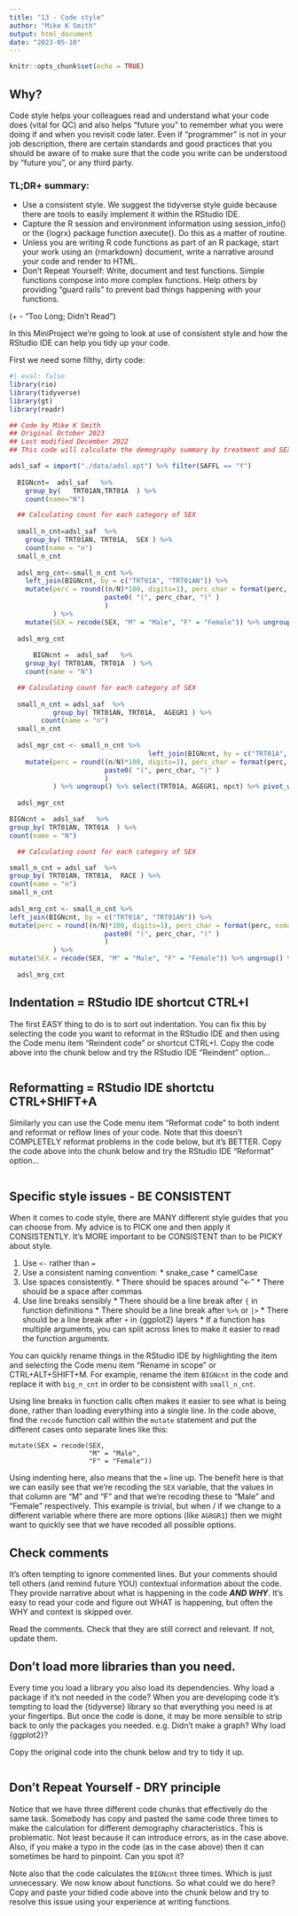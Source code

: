 ```yaml
---
title: "13 - Code style"
author: "Mike K Smith"
output: html_document
date: "2023-05-10"
---
```


```r
knitr::opts_chunk$set(echo = TRUE)
```

## Why?
Code style helps your colleagues read and understand what your code does (vital for QC) and also helps "future you" to remember what you were doing if and when you revisit code later.  Even if "programmer" is not in your job description, there are certain standards and good practices that you should be aware of to make sure that the code you write can be understood by "future you", or any third party. 

### TL;DR+ summary:
 - Use a consistent style. We suggest the tidyverse style guide because there are tools to easily implement it within the RStudio IDE.  
 - Capture the R session and environment information using session_info() or the {logrx} package function axecute(). Do this as a matter of routine.  
 - Unless you are writing R code functions as part of an R package, start your work using an {rmarkdown} document, write a narrative around your code and render to HTML.  
 - Don’t Repeat Yourself: Write, document and test functions. Simple functions compose into more complex functions. Help others by providing “guard rails” to prevent bad things happening with your functions.  
  
(+ - “Too Long; Didn’t Read”)

In this MiniProject we're going to look at use of consistent style and how the RStudio IDE can help you tidy up your code.

First we need some filthy, dirty code:

```r
#| eval: false
library(rio)
library(tidyverse)
library(gt)
library(readr)

## Code by Mike K Smith
## Original October 2023
## Last modified December 2022
## This code will calculate the demography summary by treatment and SEX. This code assumes that "M"="MALE" and "F"="FEMALE".

adsl_saf = import("./data/adsl.xpt") %>% filter(SAFFL == "Y")
  
  BIGNcnt=  adsl_saf   %>%
    group_by(   TRT01AN,TRT01A  ) %>%
    count(name="N")

  ## Calculating count for each category of SEX
  
  small_n_cnt=adsl_saf  %>%
    group_by( TRT01AN, TRT01A,  SEX ) %>%
    count(name = "n")
  small_n_cnt
  
  adsl_mrg_cnt<-small_n_cnt %>%
    left_join(BIGNcnt, by = c("TRT01A", "TRT01AN")) %>%
    mutate(perc = round((n/N)*100, digits=1), perc_char = format(perc, nsmall=1), npct = paste(n, 
                        paste0( "(", perc_char, ")" ) 
                        ) 
           ) %>%
    mutate(SEX = recode(SEX, "M" = "Male", "F" = "Female")) %>% ungroup() %>% select(TRT01A, SEX, npct) %>% pivot_wider(names_from=TRT01A,values_from=npct)
  
  adsl_mrg_cnt
  
      BIGNcnt =  adsl_saf   %>%
    group_by( TRT01AN, TRT01A  ) %>%
    count(name = "N")

  ## Calculating count for each category of SEX
      
  small_n_cnt = adsl_saf  %>%
           group_by( TRT01AN, TRT01A,  AGEGR1 ) %>%
        count(name = "n")
  small_n_cnt
  
  adsl_mgr_cnt <- small_n_cnt %>%
                                   left_join(BIGNcnt, by = c("TRT01A", "TRT01AN")) %>%
    mutate(perc = round((n/N)*100, digits=1), perc_char = format(perc, nsmall=1), npct = paste(n, 
                        paste0( "(", perc_char, ")" ) 
                        ) 
           ) %>% ungroup() %>% select(TRT01A, AGEGR1, npct) %>% pivot_wider(names_from = TRT01A, values_from = npct)
  
  adsl_mgr_cnt

BIGNcnt =  adsl_saf   %>%
group_by( TRT01AN, TRT01A  ) %>%
count(name = "N")

  ## Calculating count for each category of SEX

small_n_cnt = adsl_saf  %>%
group_by( TRT01AN, TRT01A,  RACE ) %>%
count(name = "n")
small_n_cnt
  
adsl_mrg_cnt <- small_n_cnt %>%
left_join(BIGNcnt, by = c("TRT01A", "TRT01AN")) %>%
mutate(perc = round((n/N)*100, digits=1), perc_char = format(perc, nsmall=1), npct = paste(n, 
                        paste0( "(", perc_char, ")" ) 
                        ) 
           ) %>%
mutate(SEX = recode(SEX, "M" = "Male", "F" = "Female")) %>% ungroup() %>% select(TRT01A, SEX, npct) %>% pivot_wider(names_from = TRT01A, values_from = npct)
  
  adsl_mrg_cnt
```

## Indentation = RStudio IDE shortcut CTRL+I
The first EASY thing to do is to sort out indentation. You can fix this by selecting
the code you want to reformat in the RStudio IDE and then using the Code menu
item "Reindent code" or shortcut CTRL+I. Copy the code above into the chunk below and try the RStudio IDE "Reindent" option...

```r

```

## Reformatting = RStudio IDE shortctu CTRL+SHIFT+A
Similarly you can use the Code menu item "Reformat code" to both indent and 
reformat or reflow lines of your code. Note that this doesn't COMPLETELY reformat
problems in the code below, but it's BETTER. Copy the code above into the chunk below and try the RStudio IDE "Reformat" option...

```r

```

## Specific style issues - BE CONSISTENT

When it comes to code style, there are MANY different style guides that you can
choose from. My advice is to PICK one and then apply it CONSISTENTLY. It's MORE
important to be CONSISTENT than to be PICKY about style.
  
  1. Use `<-` rather than `=`
  2. Use a consistent naming convention: 
    * snake_case
    * camelCase
  3. Use spaces consistently. 
    * There should be spaces around "<-"
    * There should be a space after commas
  4. Use line breaks sensibly
    * There should be a line break after `{` in function definitions
    * There should be a line break after `%>%` or `|>`
    * There should be a line break after `+` in {ggplot2} layers
    * If a function has multiple arguments, you can split across lines to make it easier to read the function arguments.
    
You can quickly rename things in the RStudio IDE by highlighting the item and selecting the Code menu item "Rename in scope" or CTRL+ALT+SHIFT+M. For example, rename the item `BIGNcnt` in the code and replace it with `big_n_cnt` in order to be consistent with `small_n_cnt`.

Using line breaks in function calls often makes it easier to see what is being done, rather than loading everything into a single line. In the code above, find the `recode` function call within the `mutate` statement and put the different cases onto separate lines like this:

```
mutate(SEX = recode(SEX, 
                    "M" = "Male", 
                    "F" = "Female"))
```

Using indenting here, also means that the `=` line up. The benefit here is that we can easily see that we're recoding the `SEX` variable, that the values in that column are "M" and "F" and that we're recoding these to "Male" and "Female" respectively. This example is trivial, but when / if we change to a different variable where there are more options (like `AGRGR1`) then we might want to quickly see that we have recoded all possible options.
    
## Check comments

It's often tempting to ignore commented lines. But your comments should tell others (and remind future YOU) contextual information about the code. They provide narrative about what is happening in the code ***AND WHY***. It's easy to read your code and figure out WHAT is happening, but often the WHY and context is skipped over.

Read the comments. Check that they are still correct and relevant. If not, update them.

## Don't load more libraries than you need.

Every time you load a library you also load its dependencies. Why load a package if it's not needed in the code? When you are developing code it's tempting to load the {tidyverse} library so that everything you need is at your fingertips. But once the code is done, it may be more sensible to strip back to only the packages you needed. e.g. Didn't make a graph? Why load {ggplot2}?

Copy the original code into the chunk below and try to tidy it up.

```r

```

## Don't Repeat Yourself - DRY principle

Notice that we have three different code chunks that effectively do the same task. Somebody has copy and pasted the same code three times to make the calculation for different demography characteristics. This is problematic. Not least because it can introduce errors, as in the case above. Also, if you make a typo in the code (as in the case above) then it can sometimes be hard to pinpoint. Can you spot it?

Note also that the code calculates the `BIGNcnt` three times. Which is just unnecessary. We now know about functions. So what could we do here? Copy and paste your tidied code above into the chunk below and try to resolve this issue using your experience at writing functions.

```r

```

